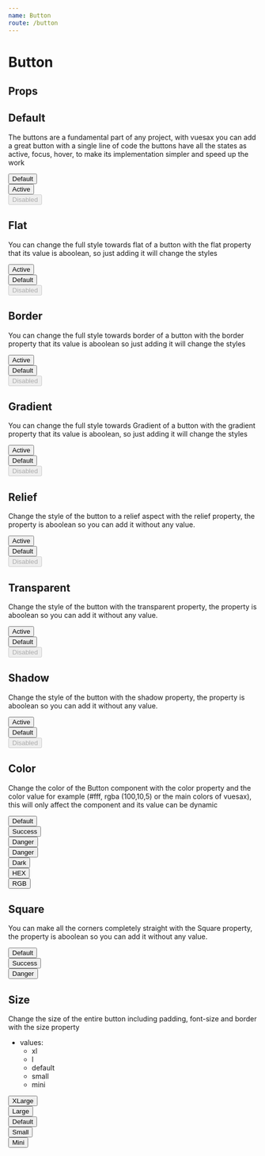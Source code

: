 ```yaml
---
name: Button
route: /button
---
```




# Button

## Props

<Props of={Button} />

## Default

The buttons are a fundamental part of any project, with vuesax you can add a great button with a single line of code the buttons have all the states as active, focus, hover, to make its implementation simpler and speed up the work

<Playground>
  <section className="d-section">
    <div className="d-section__item">
      <Button>Default</Button>
    </div>
    <div className="d-section__item">
      <Button active>Active</Button>
    </div>
    <div className="d-section__item">
      <Button disabled>Disabled</Button>
    </div>
  </section>
</Playground>

## Flat

You can change the full style towards flat of a button with the flat property that its value is aboolean, so just adding it will change the styles

<Playground>
  <section className="d-section">
    <div className="d-section__item">
      <Button styleButton="flat" active>
        Active
      </Button>
    </div>
    <div className="d-section__item">
      <Button styleButton="flat">Default</Button>
    </div>
    <div className="d-section__item">
      <Button styleButton="flat" disabled>
        Disabled
      </Button>
    </div>
  </section>
</Playground>

## Border

You can change the full style towards border of a button with the border property that its value is aboolean so just adding it will change the styles

<Playground>
  <section className="d-section">
    <div className="d-section__item">
      <Button styleButton="border" active>
        Active
      </Button>
    </div>
    <div className="d-section__item">
      <Button styleButton="border">Default</Button>
    </div>
    <div className="d-section__item">
      <Button styleButton="border" disabled>
        Disabled
      </Button>
    </div>
  </section>
</Playground>

## Gradient

You can change the full style towards Gradient of a button with the gradient property that its value is aboolean, so just adding it will change the styles

<Playground>
  <section className="d-section">
    <div className="d-section__item">
      <Button styleButton="gradient" active>
        Active
      </Button>
    </div>
    <div className="d-section__item">
      <Button styleButton="gradient">Default</Button>
    </div>
    <div className="d-section__item">
      <Button styleButton="gradient" disabled>
        Disabled
      </Button>
    </div>
  </section>
</Playground>

## Relief

Change the style of the button to a relief aspect with the relief property, the property is aboolean so you can add it without any value.

<Playground>
  <section className="d-section">
    <div className="d-section__item">
      <Button styleButton="relief" active>
        Active
      </Button>
    </div>
    <div className="d-section__item">
      <Button styleButton="relief">Default</Button>
    </div>
    <div className="d-section__item">
      <Button styleButton="relief" disabled>
        Disabled
      </Button>
    </div>
  </section>
</Playground>

## Transparent

Change the style of the button with the transparent property, the property is aboolean so you can add it without any value.

<Playground>
  <section className="d-section">
    <div className="d-section__item">
      <Button styleButton="transparent" active>
        Active
      </Button>
    </div>
    <div className="d-section__item">
      <Button styleButton="transparent">Default</Button>
    </div>
    <div className="d-section__item">
      <Button styleButton="transparent" disabled>
        Disabled
      </Button>
    </div>
  </section>
</Playground>

## Shadow

Change the style of the button with the shadow property, the property is aboolean so you can add it without any value.

<Playground>
  <section className="d-section">
    <div className="d-section__item">
      <Button styleButton="shadow" color="dark" active>
        Active
      </Button>
    </div>
    <div className="d-section__item">
      <Button styleButton="shadow" color="dark">
        Default
      </Button>
    </div>
    <div className="d-section__item">
      <Button styleButton="shadow" color="dark" disabled>
        Disabled
      </Button>
    </div>
  </section>
</Playground>

## Color

Change the color of the Button component with the color property and the color value for example (#fff, rgba (100,10,5) or the main colors of vuesax), this will only affect the component and its value can be dynamic

<Playground>
  <section className="d-section">
    <div className="d-section__item">
      <Button>Default</Button>
    </div>
    <div className="d-section__item">
      <Button styleButton="flat">Success</Button>
    </div>
    <div className="d-section__item">
      <Button styleButton="border" color="danger">
        Danger
      </Button>
    </div>
    <div className="d-section__item">
      <Button styleButton="gradient" color="warn">
        Danger
      </Button>
    </div>
    <div className="d-section__item">
      <Button styleButton="shadow" color="dark">
        Dark
      </Button>
    </div>
    <div className="d-section__item">
      <Button color="#7d33ff" styleButton="relief">
        HEX
      </Button>
    </div>
    <div className="d-section__item">
      <Button color="rgb(59,222,200)" styleButton="gradient">
        RGB
      </Button>
    </div>
  </section>
</Playground>

## Square

You can make all the corners completely straight with the Square property, the property is aboolean so you can add it without any value.

<Playground>
  <section className="d-section">
    <div className="d-section__item">
      <Button square>Default</Button>
    </div>
    <div className="d-section__item">
      <Button styleButton="flat" square>
        Success
      </Button>
    </div>
    <div className="d-section__item">
      <Button styleButton="border" square color="danger">
        Danger
      </Button>
    </div>
  </section>
</Playground>

## Size

Change the size of the entire button including padding, font-size and border with the size property

- values:
  - xl
  - l
  - default
  - small
  - mini

<Playground>
  <section className="d-section">
    <div className="d-section__item">
      <Button size="xl">XLarge</Button>
    </div>
    <div className="d-section__item">
      <Button size="large">Large</Button>
    </div>
    <div className="d-section__item">
      <Button>Default</Button>
    </div>
    <div className="d-section__item">
      <Button size="small">Small</Button>
    </div>
    <div className="d-section__item">
      <Button size="mini">Mini</Button>
    </div>
  </section>
</Playground>
